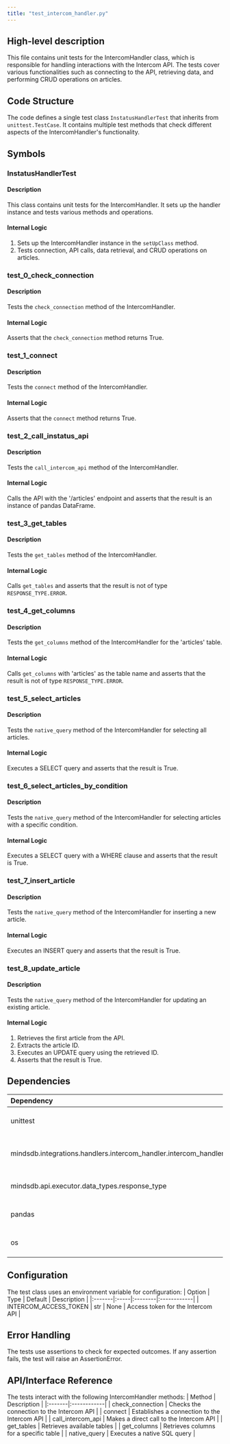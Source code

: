 ```yaml
---
title: "test_intercom_handler.py"
---
```


## High-level description
This file contains unit tests for the IntercomHandler class, which is responsible for handling interactions with the Intercom API. The tests cover various functionalities such as connecting to the API, retrieving data, and performing CRUD operations on articles.

## Code Structure
The code defines a single test class `InstatusHandlerTest` that inherits from `unittest.TestCase`. It contains multiple test methods that check different aspects of the IntercomHandler's functionality.

## Symbols

### InstatusHandlerTest
#### Description
This class contains unit tests for the IntercomHandler. It sets up the handler instance and tests various methods and operations.

#### Internal Logic
1. Sets up the IntercomHandler instance in the `setUpClass` method.
2. Tests connection, API calls, data retrieval, and CRUD operations on articles.

### test_0_check_connection
#### Description
Tests the `check_connection` method of the IntercomHandler.

#### Internal Logic
Asserts that the `check_connection` method returns True.

### test_1_connect
#### Description
Tests the `connect` method of the IntercomHandler.

#### Internal Logic
Asserts that the `connect` method returns True.

### test_2_call_instatus_api
#### Description
Tests the `call_intercom_api` method of the IntercomHandler.

#### Internal Logic
Calls the API with the '/articles' endpoint and asserts that the result is an instance of pandas DataFrame.

### test_3_get_tables
#### Description
Tests the `get_tables` method of the IntercomHandler.

#### Internal Logic
Calls `get_tables` and asserts that the result is not of type `RESPONSE_TYPE.ERROR`.

### test_4_get_columns
#### Description
Tests the `get_columns` method of the IntercomHandler for the 'articles' table.

#### Internal Logic
Calls `get_columns` with 'articles' as the table name and asserts that the result is not of type `RESPONSE_TYPE.ERROR`.

### test_5_select_articles
#### Description
Tests the `native_query` method of the IntercomHandler for selecting all articles.

#### Internal Logic
Executes a SELECT query and asserts that the result is True.

### test_6_select_articles_by_condition
#### Description
Tests the `native_query` method of the IntercomHandler for selecting articles with a specific condition.

#### Internal Logic
Executes a SELECT query with a WHERE clause and asserts that the result is True.

### test_7_insert_article
#### Description
Tests the `native_query` method of the IntercomHandler for inserting a new article.

#### Internal Logic
Executes an INSERT query and asserts that the result is True.

### test_8_update_article
#### Description
Tests the `native_query` method of the IntercomHandler for updating an existing article.

#### Internal Logic
1. Retrieves the first article from the API.
2. Extracts the article ID.
3. Executes an UPDATE query using the retrieved ID.
4. Asserts that the result is True.

## Dependencies
| Dependency | Purpose |
|:-----------|:--------|
| unittest | Provides the testing framework |
| mindsdb.integrations.handlers.intercom_handler.intercom_handler | Contains the IntercomHandler class being tested |
| mindsdb.api.executor.data_types.response_type | Provides the RESPONSE_TYPE enum |
| pandas | Used for data manipulation and testing |
| os | Used to access environment variables |

## Configuration
The test class uses an environment variable for configuration:
| Option | Type | Default | Description |
|:-------|:-----|:--------|:------------|
| INTERCOM_ACCESS_TOKEN | str | None | Access token for the Intercom API |

## Error Handling
The tests use assertions to check for expected outcomes. If any assertion fails, the test will raise an AssertionError.

## API/Interface Reference
The tests interact with the following IntercomHandler methods:
| Method | Description |
|:-------|:------------|
| check_connection | Checks the connection to the Intercom API |
| connect | Establishes a connection to the Intercom API |
| call_intercom_api | Makes a direct call to the Intercom API |
| get_tables | Retrieves available tables |
| get_columns | Retrieves columns for a specific table |
| native_query | Executes a native SQL query |